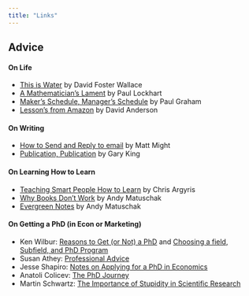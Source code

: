 ```yaml
---
title: "Links"
---
```



## Advice

#### On Life

 - [This is Water](https://web.ics.purdue.edu/~drkelly/DFWKenyonAddress2005.pdf) by David Foster Wallace
 - [A Mathematician's Lament](http://worrydream.com/refs/Lockhart-MathematiciansLament.pdf) by Paul Lockhart
 - [Maker's Schedule, Manager's Schedule](https://www.paulgraham.com/makersschedule.html) by Paul Graham
 - [Lesson's from Amazon](https://www.linkedin.com/posts/scarletink_12-things-i-learned-in-big-tech-activity-7032114623050891264-liMq) by David Anderson

#### On Writing

 - [How to Send and Reply to email](https://matt.might.net/articles/how-to-email/) by Matt Might
 - [Publication, Publication](https://gking.harvard.edu/sites/scholar.harvard.edu/files/gking/files/paperspub.pdf) by Gary King

#### On Learning How to Learn

 - [Teaching Smart People How to Learn](https://hbr.org/1991/05/teaching-smart-people-how-to-learn) by Chris Argyris
 - [Why Books Don't Work](https://andymatuschak.org/books/) by Andy Matuschak
 - [Evergreen Notes](https://notes.andymatuschak.org/About_these_notes?stackedNotes=z5E5QawiXCMbtNtupvxeoEX) by Andy Matuschak

#### On Getting a PhD (in Econ or Marketing)

 - Ken Wilbur: [Reasons to Get (or Not) a PhD](https://kennethcwilbur.github.io/website//#:~:text=Reasons%20to%20get%20or%20not%20get%20a%20Ph.D.) and [Choosing a field, Subfield, and PhD Program](https://kennethcwilbur.github.io/website//#:~:text=Choosing%20a%20field%2C%20subfield%20and%20Ph.D.%20program)
 - Susan Athey: [Professional Advice](https://gsb-faculty.stanford.edu/susan-athey/professional-advice/)
 - Jesse Shapiro: [Notes on Applying for a PhD in Economics](https://scholar.harvard.edu/files/shapiro/files/phdnotes.pdf)
 - Anatoli Colicev: [The PhD Journey](https://drive.google.com/file/d/1G9VsH4hbBhrtrJ7Cp4XsxuXLKuSFRjcn/view)
 - Martin Schwartz: [The Importance of Stupidity in Scientific Research](https://web.stanford.edu/~fukamit/schwartz-2008.pdf)





